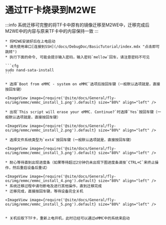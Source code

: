 
# 通过TF卡烧录到M2WE

:::info
系统迁移可完整的将TF卡中原有的镜像迁移至M2WE中，迁移完成后M2WE中的内容与原来TF卡中的内容保持一致
:::

    * 将M2WE安装好后在上电启动
    * 请先使用串口[连接到SSH](/docs/DebugDoc/BasicTutorial/index.mdx "点击即可跳转") 
    * 执行下面的命令, 可能会提示输入密码，输入密码`mellow`回车，请注意密码不可见

    ```cfg
    sudo nand-sata-install
    ```

    * 选择`Boot from eMMC - system on eMMC`选项后按回车键（一般默认选项就是，直接按回车键）

    <ImageView image={require('@site/docs/General/fly-os/img/emmc/emmc_install_1.png').default} size="80%" align="left" />

    * 出现`This script will erase your eMMC. Continue?`时选择`Yes`按回车键（一般默认选项就是，直接按回车键）

    <ImageView image={require('@site/docs/General/fly-os/img/emmc/emmc_install_2.png').default} size="80%" align="left" />

    * 选择文件系统类型为`ext4`按回车键（一般默认选项就是，直接按回车键）

    <ImageView image={require('@site/docs/General/fly-os/img/emmc/emmc_install_3.png').default} size="80%" align="left" />

    * 耐心等待直到出现进度条（如果等待超过2分钟仍未出现下图进度条请按`CTRL+C`来终止操作，然后重启设备后重试）
    
    <ImageView image={require('@site/docs/General/fly-os/img/emmc/emmc_install_4.png').default} size="80%" align="left" />
    * 系统迁移过程中请勿断电及进行其他操作，直到迁移完成
    * 迁移完成，直接按回车键，等待设备完全关机

    <ImageView image={require('@site/docs/General/fly-os/img/emmc/emmc_install_5.png').default} size="80%" align="left" />


    * 关机后取下TF卡，重新上电开机，此时已经可以通过eMMC中的系统来启动
